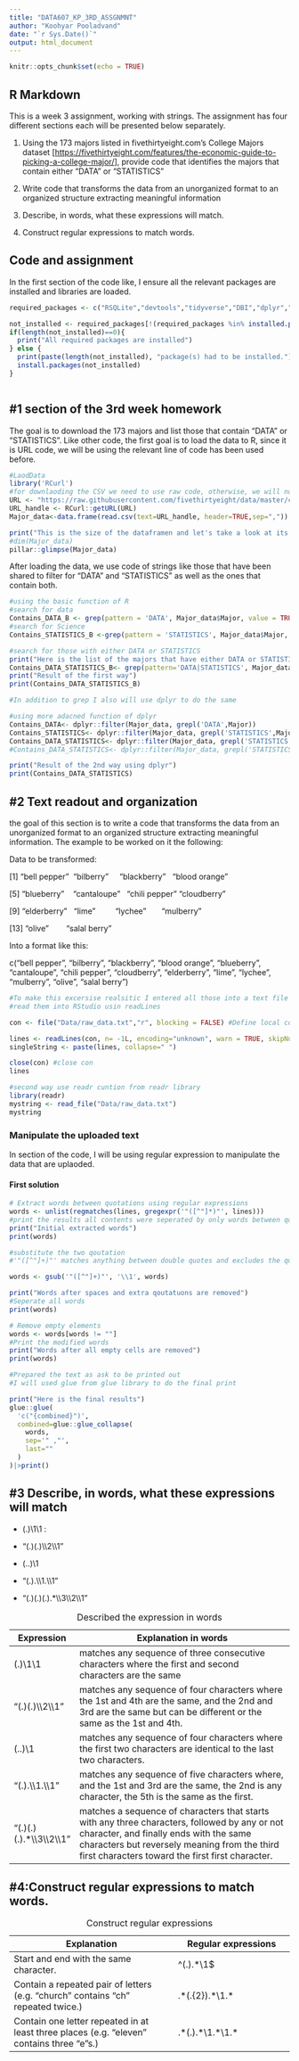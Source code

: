 ```yaml
---
title: "DATA607_KP_3RD_ASSGNMNT"
author: "Koohyar Pooladvand"
date: "`r Sys.Date()`"
output: html_document
---
```


```r
knitr::opts_chunk$set(echo = TRUE)
```

## R Markdown

This is a week 3 assignment, working with strings. The assignment has four different sections each will be presented below separately.

1.  Using the 173 majors listed in fivethirtyeight.com’s College Majors dataset [<https://fivethirtyeight.com/features/the-economic-guide-to-picking-a-college-major/>], provide code that identifies the majors that contain either "DATA" or "STATISTICS"

2.  Write code that transforms the data from an unorganized format to an organized structure extracting meaningful information

3.  Describe, in words, what these expressions will match.

4.  Construct regular expressions to match words.

## Code and assignment

In the first section of the code like, I ensure all the relevant packages are installed and libraries are loaded.

```r
required_packages <- c("RSQLite","devtools","tidyverse","DBI","dplyr","odbc","openintro","ggplot2","psych","reshape2","knitr","markdown","shiny","R.rsp","fivethirtyeight","RCurl", "stringr","readr","glue") # Specify packages

not_installed <- required_packages[!(required_packages %in% installed.packages()[ , "Package"])]# Extract not installed packages
if(length(not_installed)==0){
  print("All required packages are installed")
} else {
  print(paste(length(not_installed), "package(s) had to be installed.")) # print the list of packages that need to be isstall
  install.packages(not_installed)
}



```

## #1 section of the 3rd week homework

The goal is to download the 173 majors and list those that contain "DATA" or "STATISTICS". Like other code, the first goal is to load the data to R, since it is URL code, we will be using the relevant line of code has been used before.

```r
#LaodData
library('RCurl')
#for downlaoding the CSV we need to use raw code, otherwise, we will not be able to doan the file correctly
URL <- "https://raw.githubusercontent.com/fivethirtyeight/data/master/college-majors/majors-list.csv"
URL_handle <- RCurl::getURL(URL)
Major_data<-data.frame(read.csv(text=URL_handle, header=TRUE,sep=","))

print("This is the size of the dataframen and let's take a look at its contents")
#dim(Major_data)
pillar::glimpse(Major_data)

```

After loading the data, we use code of strings like those that have been shared to filter for "DATA" and "STATISTICS" as well as the ones that contain both.

```r

#using the basic function of R
#search for data
Contains_DATA_B <- grep(pattern = 'DATA', Major_data$Major, value = TRUE, ignore.case = TRUE)
#search for Science
Contains_STATISTICS_B <-grep(pattern = 'STATISTICS', Major_data$Major, value = TRUE, ignore.case = TRUE)

#search for those with either DATA or STATISTICS
print("Here is the list of the majors that have either DATA or STATISTICS")
Contains_DATA_STATISTICS_B<- grep(pattern='DATA|STATISTICS', Major_data$Major,value = TRUE, ignore.case = TRUE)
print("Result of the first way")
print(Contains_DATA_STATISTICS_B)

#In addition to grep I also will use dplyr to do the same 

#using more adacned function of dplyr
Contains_DATA<- dplyr::filter(Major_data, grepl('DATA',Major))
Contains_STATISTICS<- dplyr::filter(Major_data, grepl('STATISTICS',Major))
Contains_DATA_STATISTICS<- dplyr::filter(Major_data, grepl('STATISTICS|DATA',Major))
#Contains_DATA_STATISTICS<- dplyr::filter(Major_data, grepl('STATISTICS&DATA',Major))

print("Result of the 2nd way using dplyr")
print(Contains_DATA_STATISTICS)

```

## #2 Text readout and organization

the goal of this section is to write a code that transforms the data from an unorganized format to an organized structure extracting meaningful information. The example to be worked on it the following:

Data to be transformed:

[1] "bell pepper"  "bilberry"     "blackberry"   "blood orange"

[5] "blueberry"    "cantaloupe"   "chili pepper" "cloudberry"  

[9] "elderberry"   "lime"         "lychee"       "mulberry"    

[13] "olive"        "salal berry"

Into a format like this:

c("bell pepper", "bilberry", "blackberry", "blood orange", "blueberry", "cantaloupe", "chili pepper", "cloudberry", "elderberry", "lime", "lychee", "mulberry", "olive", "salal berry")

```r

#To make this excersise realsitic I entered all those into a text file and them will
#read them into RStudio usin readLines 

con <- file("Data/raw_data.txt","r", blocking = FALSE) #Define local connection to file in Data folder

lines <- readLines(con, n= -1L, encoding="unknown", warn = TRUE, skipNul = FALSE) #read all lines 
singleString <- paste(lines, collapse=" ")

close(con) #close con
lines

#second way use readr cuntion from readr library 
library(readr)
mystring <- read_file("Data/raw_data.txt")
mystring

```

### Manipulate the uploaded text

In section of the code, I will be using regular expression to manipulate the data that are uplaoded.

#### First solution

```r

# Extract words between quotations using regular expressions
words <- unlist(regmatches(lines, gregexpr('"([^"]*)"', lines)))
#print the results all contents were seperated by only words between qoutations 
print("Initial extracted words")
print(words)

#substitute the two qoutation 
#'"([^"]+)"' matches anything between double quotes and excludes the quotes themselves. The \\1 in the gsub function replaces the matched pattern with just the content within the quotes.

words <- gsub('"([^"]+)"', '\\1', words)

print("Words after spaces and extra qoutatuons are removed")
#Seperate all words 
print(words)

# Remove empty elements
words <- words[words != ""]
#Print the modified words
print("Words after all empty cells are removed")
print(words)

#Prepared the text as ask to be printed out 
#I will used glue from glue library to do the final print

print("Here is the final results")
glue::glue(
  'c("{combined}")',
  combined=glue::glue_collapse(
    words,
    sep='" ,"',
    last=""
  )
)|>print()

```

## #3 Describe, in words, what these expressions will match

-   (.)\\1\\1 :

-   "(.)(.)\\\\2\\\\1"

-   (..)\\1

-   "(.).\\\\1.\\\\1"

-   "(.)(.)(.).\*\\\\3\\\\2\\\\1"

| Expression                    | Explanation in words                                                                                                                                                                                                                        |
|--------------|----------------------------------------------------------|
| (.)\\1\\1                     | matches any sequence of three consecutive characters where the first and second characters are the same                                                                                                                                     |
| "(.)(.)\\\\2\\\\1"            | matches any sequence of four characters where the 1st and 4th are the same, and the 2nd and 3rd are the same but can be different or the same as the 1st and 4th.                                                                           |
| (..)\\1                       | matches any sequence of four characters where the first two characters are identical to the last two characters.                                                                                                                            |
| "(.).\\\\1.\\\\1"             | matches any sequence of five characters where, and the 1st and 3rd are the same, the 2nd is any character, the 5th is the same as the first.                                                                                                |
| "(.)(.)(.).\*\\\\3\\\\2\\\\1" | matches a sequence of characters that starts with any three characters, followed by any or not character, and finally ends with the same characters but reversely meaning from the third first characters toward the first first character. |

: Described the expression in words

## #4:Construct regular expressions to match words.

| Explanation                                                                               | Regular expressions   |
|------------------------------------------|------------------------------|
| Start and end with the same character.                                                    | \^(.).\*\\1\$         |
| Contain a repeated pair of letters (e.g. "church" contains "ch" repeated twice.)          | .\*(.{2}).\*\\1.\*    |
| Contain one letter repeated in at least three places (e.g. "eleven" contains three "e"s.) | .\*(.).\*\\1.\*\\1.\* |

: Construct regular expressions
